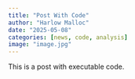 ```yaml
---
title: "Post With Code"
author: "Harlow Malloc"
date: "2025-05-08"
categories: [news, code, analysis]
image: "image.jpg"
---
```


This is a post with executable code.

